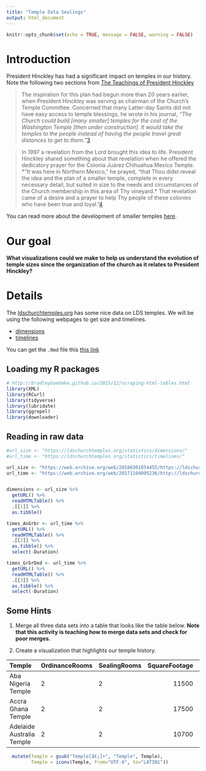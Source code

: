 ```yaml
---
title: "Temple Data Sealings"
output: html_document
---
```


```r
knitr::opts_chunk$set(echo = TRUE, message = FALSE, warning = FALSE)
```

# Introduction

President Hinckley has had a significant impact on temples in our history.  Note the following two sections from [The Teachings of President Hinckley](https://www.lds.org/manual/teachings-of-presidents-of-the-church-gordon-b-hinckley?lang=eng)

> The inspiration for this plan had begun more than 20 years earlier, when President Hinckley was serving as chairman of the Church’s Temple Committee. Concerned that many Latter-day Saints did not have easy access to temple blessings, he wrote in his journal, *“The Church could build [many smaller] temples for the cost of the Washington Temple [then under construction]. It would take the temples to the people instead of having the people travel great distances to get to them.”*[3](https://www.lds.org/manual/teachings-of-presidents-of-the-church-gordon-b-hinckley/chapter-23-the-blessings-of-the-holy-temple?lang=eng)

> In 1997 a revelation from the Lord brought this idea to life. President Hinckley shared something about that revelation when he offered the dedicatory prayer for the Colonia Juárez Chihuahua Mexico Temple. *“It was here in Northern Mexico,” he prayed, “that Thou didst reveal the idea and the plan of a smaller temple, complete in every necessary detail, but suited in size to the needs and circumstances of the Church membership in this area of Thy vineyard.* That revelation came of a desire and a prayer to help Thy people of these colonies who have been true and loyal.”[4](https://www.lds.org/manual/teachings-of-presidents-of-the-church-gordon-b-hinckley/chapter-23-the-blessings-of-the-holy-temple?lang=eng)

You can read more about the development of smaller temples [here](https://rsc.byu.edu/archived/colonia-ju-rez-temple-prophet-s-inspiration/president-hinckleys-revelation-and-recent#_edn1).

# Our goal

**What visualizations could we make to help us understand the evolution of temple sizes since the organization of the church as it relates to President Hinckley?**

# Details

The [ldschurchtemples.org](http://ldschurchtemples.org/) has some nice data on LDS temples.  We will be using the following webpages to get size and timelines.

* [dimensions](https://web.archive.org/web/20180301054455/https://ldschurchtemples.org/statistics/dimensions/){target="blank"}
* [timelines](https://web.archive.org/web/20171104095236/http://ldschurchtemples.org:80/statistics/timelines/){target="blank"}

You can get the `.Rmd` file this [this link](temple_sealings.Rmd)

## Loading my R packages

```r
# http://bradleyboehmke.github.io/2015/12/scraping-html-tables.html
library(XML)
library(RCurl)
library(tidyverse)
library(lubridate)
library(ggrepel)
library(downloader)

```

## Reading in raw data

```r
#url_size <- "https://ldschurchtemples.org/statistics/dimensions/"
#url_time <- "https://ldschurchtemples.org/statistics/timelines/"

url_size <- "https://web.archive.org/web/20180301054455/https://ldschurchtemples.org/statistics/dimensions/"
url_time <- "https://web.archive.org/web/20171104095236/http://ldschurchtemples.org:80/statistics/timelines/"


dimensions <- url_size %>%
  getURL() %>%
  readHTMLTable() %>%
  .[[1]] %>%
  as.tibble()

times_AnGrbr <- url_time %>%
  getURL() %>%
  readHTMLTable() %>%
  .[[2]] %>%
  as.tibble() %>%
  select(-Duration)

times_GrbrDed <- url_time %>%
  getURL() %>%
  readHTMLTable() %>%
  .[[3]] %>%
  as.tibble() %>%
  select(-Duration)

```

## Some Hints

1. Merge all three data sets into a table that looks like the table below.  **Note that this activity is teaching how to merge data sets and check for poor merges.**

2. Create a visualization that highlights our temple history.


|Temple                    |OrdinanceRooms |SealingRooms | SquareFootage|Announced  |Ground.Broken |Dedicated  |
|:-------------------------|:--------------|:------------|-------------:|:----------|:-------------|:----------|
|Aba Nigeria Temple        |2              |2            |         11500|2000-04-02 |2002-02-23    |2005-08-07 |
|Accra Ghana Temple        |2              |2            |         17500|1998-02-16 |2001-11-16    |2004-01-11 |
|Adelaide Australia Temple |2              |2            |         10700|1999-03-17 |1999-05-29    |2000-06-15 |


```r
  mutate(Temple = gsub("Temple[â€¡]+", "Temple", Temple),
         Temple = iconv(Temple, from="UTF-8", to="LATIN1"))

```

